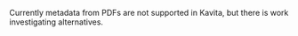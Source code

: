 Currently metadata from PDFs are not supported in Kavita, but there is work investigating alternatives.